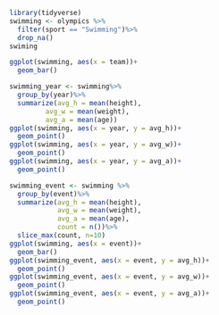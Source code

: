 ```r
library(tidyverse)
swimming <- olympics %>%
  filter(sport == "Swimming")%>%
  drop_na()
swiming
```


```r
ggplot(swimming, aes(x = team))+
  geom_bar()
```

```r
swimming_year <- swimming%>%
  group_by(year)%>%
  summarize(avg_h = mean(height),
         avg_w = mean(weight),
         avg_a = mean(age))
ggplot(swimming, aes(x = year, y = avg_h))+
  geom_point()
ggplot(swimming, aes(x = year, y = avg_w))+
  geom_point()
ggplot(swimming, aes(x = year, y = avg_a))+
  geom_point()
```


```r
swimming_event <- swimming %>%
  group_by(event)%>%
  summarize(avg_h = mean(height),
            avg_w = mean(weight),
            avg_a = mean(age),
            count = n())%>%
  slice_max(count, n=10)
ggplot(swimming, aes(x = event))+
  geom_bar()
ggplot(swimming_event, aes(x = event, y = avg_h))+
  geom_point()
ggplot(swimming_event, aes(x = event, y = avg_w))+
  geom_point()
ggplot(swimming_event, aes(x = event, y = avg_a))+
  geom_point()
```

```r

```


